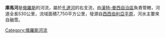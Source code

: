 '''庫馬河'''是[[俄羅斯|俄羅斯]]的河流，屬於[[孔達河|孔達河]]的右支流，由[[漢特-曼西自治區|漢特-曼西自治區]]負責管轄，河道全長530公里，流域面積7,750平方公里，發源自[[西西伯利亞平原|西西伯利亞平原]]，河水主要來自融雪。

{{Russia-geo-stub}}
[[Category:俄羅斯河流|Category:俄羅斯河流]]